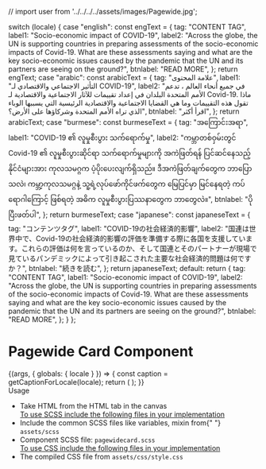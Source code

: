 // import user from '../../../../assets/images/Pagewide.jpg';

  switch (locale) {
    case "english":
      const engText = {
        tag: "CONTENT TAG",
        label1: "Socio-economic impact of COVID-19",
        label2:
          "Across the globe, the UN is supporting countries in preparing assessments of the socio-economic impacts of Covid-19. What are these assessments saying and what are the key socio-economic issues caused by the pandemic that the UN and its partners are seeing on the ground?",
        btnlabel: "READ MORE",
      };
      return engText;
    case "arabic":
      const arabicText = {
        tag: "علامة المحتوى",
        label1: "التأثير الاجتماعي والاقتصادي لـ COVID-19",
        label2:
          "في جميع أنحاء العالم ، تدعم الأمم المتحدة البلدان في إعداد تقييمات للآثار الاجتماعية والاقتصادية لـ Covid-19. ماذا تقول هذه التقييمات وما هي القضايا الاجتماعية والاقتصادية الرئيسية التي يسببها الوباء الذي تراه الأمم المتحدة وشركاؤها على الأرض؟",
        btnlabel: "اقرأ أكثر",
      };
      return arabicText;
    case "burmese":
      const burmeseText = {
        tag: "အကြောင်းအရာ",
        label1: "COVID-19 ၏ လူမှုစီးပွား သက်ရောက်မှု",
        label2:
          "ကမ္ဘာတစ်ဝှမ်းတွင် Covid-19 ၏ လူမှုစီးပွားဆိုင်ရာ သက်ရောက်မှုများကို အကဲဖြတ်ရန် ပြင်ဆင်နေသည့် နိုင်ငံများအား ကုလသမဂ္ဂက ပံ့ပိုးပေးလျက်ရှိသည်။ ဒီအကဲဖြတ်ချက်တွေက ဘာပြောသလဲ၊ ကမ္ဘာ့ကုလသမဂ္ဂနဲ့ သူ့ရဲ့လုပ်ဖော်ကိုင်ဖက်တွေက မြေပြင်မှာ မြင်နေရတဲ့ ကပ်ရောဂါကြောင့် ဖြစ်ရတဲ့ အဓိက လူမှုစီးပွားပြဿနာတွေက ဘာတွေလဲ။",
        btnlabel: "ပိုပြီးဖတ်ပါ",
      };
      return burmeseText;
    case "japanese":
      const japaneseText = {
        tag: "コンテンツタグ",
        label1: "COVID-19の社会経済的影響",
        label2:
          "国連は世界中で、Covid-19の社会経済的影響の評価を準備する際に各国を支援しています。これらの評価は何を言っているのか、そして国連とそのパートナーが現場で見ているパンデミックによって引き起こされた主要な社会経済的問題は何ですか？",
        btnlabel: "続きを読む",
      };
      return japaneseText;
    default:
      return {
        tag: "CONTENT TAG",
        label1: "Socio-economic impact of COVID-19",
        label2:
          "Across the globe, the UN is supporting countries in preparing assessments of the socio-economic impacts of Covid-19. What are these assessments saying and what are the key socio-economic issues caused by the pandemic that the UN and its partners are seeing on the ground?",
        btnlabel: "READ MORE",
      };
  }
};

<Meta title="Testing/Pagewide Featured Content Card" component={PageWideCard} />

<style>{`
 .subheading {
    font-weight: 700;
    font-size: 20px;
    color: #031c2d;
    line-height: 24px;
    margin-bottom: 12px;
    margin-top: 15px;
  }
  .subheading2 {
    font-weight: 700;
    font-size: 16px;
    color: #031c2d;
    line-height: 24px;
    margin-bottom: 12px;
    margin-top: 10px;
  }
`}</style>

# Pagewide Card Component

<Story name="Country Card Hero">
  {(args, { globals: { locale } }) => {
    const caption = getCaptionForLocale(locale);
    return (
      <PageWideCard
        label={caption.tag}
        title={caption.label1}
        paragraph={caption.label2}
        button={caption.btnlabel}
      ></PageWideCard>
    );
  }}
</Story>

<div className="subheading">Usage</div>
<ul>
  <li>Take HTML from the HTML tab in the canvas</li>
  <u>To use SCSS include the following files in your implementation</u>
  <li>
    Include the common SCSS files like variables, mixin from{" "}
    <code>assets/scss</code>
  </li>
  <li>
    Component SCSS file: <code>pagewidecard.scss</code>
  </li>
  <u>To use CSS include the following files in your implementation</u>
  <li>
    The compiled CSS file from <code>assets/css/style.css</code>
  </li>
</ul>

